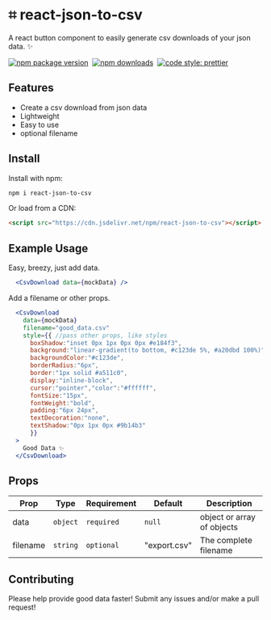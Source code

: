 

# ⌗ react-json-to-csv
A react button component to easily generate csv downloads of your json data. ✨

[![npm package version](https://badge.fury.io/js/react-json-to-csv.svg)](https://www.npmjs.com/package/react-json-to-csv)&nbsp;
[![npm downloads](https://img.shields.io/npm/dm/react-json-to-csv)](https://www.npmjs.com/package/react-json-to-csv)&nbsp;
[![code style: prettier](https://img.shields.io/badge/code_style-prettier-ff69b4.svg)](https://prettier.io)


<Head>
  <title>react-json-to-csv</title>
</Head>

## Features
- Create a csv download from json data
- Lightweight
- Easy to use
- optional filename

## Install

Install with npm:
```sh
npm i react-json-to-csv
```
Or load from a CDN:
```html
<script src="https://cdn.jsdelivr.net/npm/react-json-to-csv"></script>
```


## Example Usage
Easy, breezy, just add data.
```.jsx
  <CsvDownload data={mockData} />
```

Add a filename or other props.
```.jsx
  <CsvDownload 
    data={mockData}
    filename="good_data.csv"
    style={{ //pass other props, like styles
      boxShadow:"inset 0px 1px 0px 0px #e184f3",
      background:"linear-gradient(to bottom, #c123de 5%, #a20dbd 100%)",
      backgroundColor:"#c123de",
      borderRadius:"6px",
      border:"1px solid #a511c0",
      display:"inline-block",
      cursor:"pointer","color":"#ffffff",
      fontSize:"15px",
      fontWeight:"bold",
      padding:"6px 24px",
      textDecoration:"none",
      textShadow:"0px 1px 0px #9b14b3"
      }}
  >
    Good Data ✨
  </CsvDownload>
```

## Props

| Prop      | Type      | Requirement     | Default | Description                                         |
| --------- | --------- | ------------ | ------- | --------------------------------------------------- |
| data     | `object`  | `required` | `null`  | object or array of objects             |
| filename| `string`  | `optional` | "export.csv"  | The complete filename          |

## Contributing

Please help provide good data faster! Submit any issues and/or make a pull request!